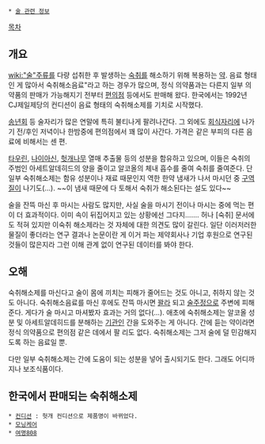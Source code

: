  * [[술 관련 정보]]

[[목차]]
== 개요 ==
[[wiki:"술"주류]]를 다량 섭취한 후 발생하는 [[숙취]]를 해소하기 위해 복용하는 [[약]]. 음료 형태인 게 많아서 숙취해소음료"라고 하는 경우가 많으며, 정식 의약품과는 다른지 일부 의약품의 판매가 가능해지기 전부터 [[편의점]] 등에서도 판매해 왔다.
한국에서는 1992년 CJ제일제당의 컨디션이 음료 형태의 숙취해소제를 기치로 시작했다.

[[송년회]] 등 술자리가 많은 연말에 특히 불티나게 팔려나간다. 그 외에도 [[회식]]자리에 나가기 전/후인 저녁이나 한밤중에 편의점에서 꽤 많이 사간다. 가격은 같은 부피의 다른 음료에 비해서는 센 편.

[[타우린]], [[나이아신]], [[헛개나무]] 열매 추출물 등의 성분을 함유하고 있으며, 이들은 숙취의 주범인 아세트알데히드의 양을 줄이고 알코올의 체내 흡수를 줄여 숙취를 줄여준다. 단 일부 숙취해소제는 함유 성분이나 재료 때문인지 역한 한약 냄새가 나서 마시던 중 [[구역질]]이 나기도(...). ~~이 냄새 때문에 다 토해서 숙취가 해소된다는 설도 있다~~

술을 잔뜩 마신 후 마시는 사람도 많지만, 사실 술을 마시기 전이나 마시는 중에 먹는 편이 더 효과적이다. 이미 속이 뒤집어지고 있는 상황에선 그다지.......
허나 [숙취] 문서에도 적혀 있지만 이숙취 해소제라는 것 자체에 대한 의견도 많이 갈린다. 일단 이러저러한 물질이 좋더라는 연구 결과나 논문이란 게 이거 파는 제약회사나 기업 후원으로 연구된 것들이 많은지라 그런 이해 관계 없이 연구된 데이터를 봐야 한다.
== 오해 ==
숙취해소제를 마신다고 술이 몸에 끼치는 피해가 줄어드는 것도 아니고, 취하지 않는 것도 아니다. 숙취해소음료를 마신 후에도 잔뜩 마시면 [[꽐라]] 되고 [[술주정]]으로 주변에 피해준다. 게다가 술 마시고 마셔봤자 효과는 거의 없다(...).
애초에 숙취해소제는 알코올 성분 및 아세트알데히드를 분해하는 [[기관]]인 간을 도와주는 게 아니다. 간에 듣는 약이라면 정식 의약품으로 편의점 같은 데에서 팔 리도 없다. 숙취해소제는 그저 술에 덜 민감해지도록 하는 음료일 뿐.

다만 일부 숙취해소제는 간에 도움이 되는 성분을 넣어 출시되기도 한다. 그래도 어디까지나 보조식품이다.

== 한국에서 판매되는 숙취해소제 ==
 * [[컨디션]] : 헛개 컨디션으로 제품명이 바뀌었다.
 * [[모닝케어]]
 * [[여명808]]
